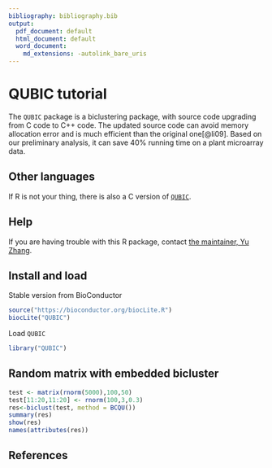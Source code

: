 ---
bibliography: bibliography.bib
output:
  pdf_document: default
  html_document: default
  word_document:
    md_extensions: -autolink_bare_uris
---
<!--
%\VignetteEngine{knitr::rmarkdown}
%\VignetteIndexEntry{QUBIC vignette}
-->

QUBIC tutorial
==============

The `QUBIC` package is a biclustering package, with source code upgrading from C code to C++ code.
The updated source code can avoid memory allocation error and is much efficient than the original one[@li09].
Based on our preliminary analysis, it can save 40\% running time on a plant microarray data.

## Other languages

If R is not your thing, there is also a C version of [`QUBIC`](https://github.com/maqin2001/QUBIC).

## Help 

If you are having trouble with this R package, contact [the maintainer, Yu Zhang](mailto:zy26@jlu.edu.cn). 

## Install and load

Stable version from BioConductor


```r
source("https://bioconductor.org/biocLite.R")
biocLite("QUBIC")
```

<!-- Or development version from GitHub


```r
install.packages("devtools")
devtools::install_github("ropensci/alm")
```
-->
Load `QUBIC`


```{r, message=FALSE}
library("QUBIC")
```

## Random matrix with embedded bicluster


```{r}
test <- matrix(rnorm(5000),100,50)
test[11:20,11:20] <- rnorm(100,3,0.3)
res<-biclust(test, method = BCQU())
summary(res)
show(res)
names(attributes(res))
```

## References

